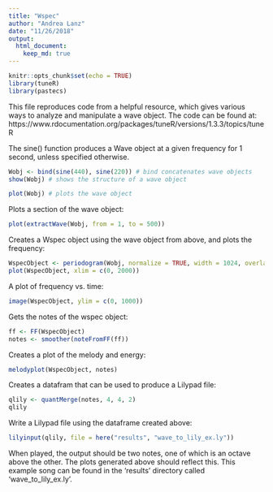 ```yaml
---
title: "Wspec"
author: "Andrea Lanz"
date: "11/26/2018"
output:
  html_document:
    keep_md: true
---
```


```r
knitr::opts_chunk$set(echo = TRUE)
library(tuneR)
library(pastecs)
```

This file reproduces code from a helpful resource, which gives various ways to analyze and manipulate a wave object. The code can be found at:
https://www.rdocumentation.org/packages/tuneR/versions/1.3.3/topics/tuneR 
 
The sine() function produces a Wave object at a given frequency for 1 second, unless specified otherwise.

```r
Wobj <- bind(sine(440), sine(220)) # bind concatenates wave objects
show(Wobj) # shows the structure of a wave object
```

```r
plot(Wobj) # plots the wave object
```

Plots a section of the wave object:
```r
plot(extractWave(Wobj, from = 1, to = 500))
```

Creates a Wspec object using the wave object from above, and plots the frequency:
```r
WspecObject <- periodogram(Wobj, normalize = TRUE, width = 1024, overlap = 512)
plot(WspecObject, xlim = c(0, 2000))
```

A plot of frequency vs. time:
```r
image(WspecObject, ylim = c(0, 1000))
```
Gets the notes of the wspec object:
```r
ff <- FF(WspecObject)
notes <- smoother(noteFromFF(ff))
```

Creates a plot of the melody and energy:
```r
melodyplot(WspecObject, notes)
```

Creates a datafram that can be used to produce a Lilypad file:
```r
qlily <- quantMerge(notes, 4, 4, 2)
qlily
```

Write a Lilypad file using the dataframe created above:
```r
lilyinput(qlily, file = here("results", "wave_to_lily_ex.ly"))
```

When played, the output should be two notes, one of which is an octave above the other. The plots generated above should reflect this. This example song can be found in the 'results' directory called 'wave_to_lily_ex.ly'.

